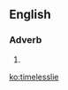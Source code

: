 ==English==

===Adverb===
{{head|en|adverb}}

# {{obsolete spelling of|timelessly}}

[[ko:timelesslie]]